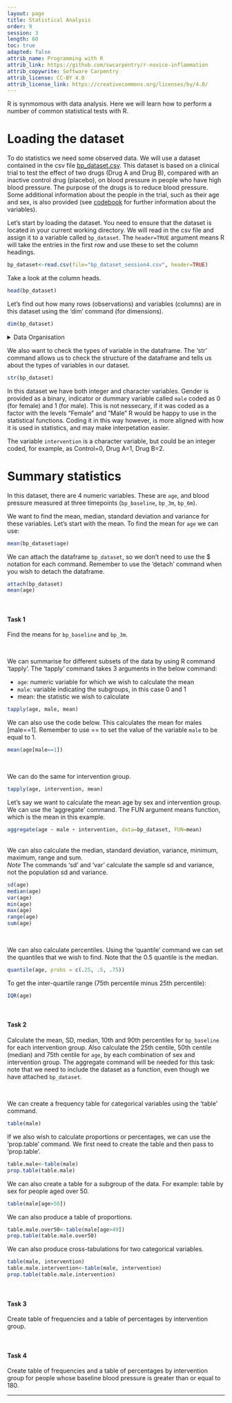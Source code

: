 ```yaml
---
layout: page
title: Statistical Analysis 
order: 9
session: 3
length: 60
toc: true
adapted: false
attrib_name: Programming with R
attrib_link: https://github.com/swcarpentry/r-novice-inflammation
attrib_copywrite: Software Carpentry
attrib_license: CC-BY 4.0
attrib_license_link: https://creativecommons.org/licenses/by/4.0/
---
```


R is synmomous with data analysis. Here we will learn how to perform a number of common statistical tests with R.

# Loading the dataset

To do statistics we need some observed data. We will use a dataset contained in the csv file [bp_dataset.csv]("../data/bp_dataset_session4.csv"). This dataset is based on a clinical trial to test the effect of two 
drugs (Drug A and Drug B), compared with an inactive control drug (placebo), on blood pressure in people who have high blood pressure. The purpose of the 
drugs is to reduce blood pressure. Some additional information about the people in the trial, such as their age and sex, is also provided (see 
[codebook]("../data/bp_dataset_codebook_session4.xlsx") for further information about the variables).

Let's start by loading the dataset. You need to ensure that the dataset is located in your current working directory. 
We will read in the csv file and assign it to a variable called ```bp_dataset```. The ```header=TRUE``` argument means R will take the entries in the first row 
 and use these to set the column headings. 

```r
bp_dataset<-read.csv(file="bp_dataset_session4.csv", header=TRUE)
```

Take a look at the column heads.

```r
head(bp_dataset)
```

Let's find out how many rows (observations) and variables (columns) are in this dataset using the 'dim' command (for dimensions).

```r
dim(bp_dataset)
```


<details>
	<summary> Data Organisation </summary>
	<pre>
		
When it comes to programming how you organise/store your data becomes important to facilitate efficient processing. This is beyond the
remit of this course - but you can find out more about the principles of ["tidy" data](https://r4ds.had.co.nz/tidy-data.html).

    </pre>
</details>



We also want to check the types of variable in the dataframe. The 'str' command allows us to check the structure of the dataframe and tells us 
about the types of variables in our dataset.

```r
str(bp_dataset)
```

In this dataset we have both integer and character variables. Gender is provided as a binary, indicator or dummary variable called ```male``` coded as 0 
(for female) and 1 (for male). This is not nessecary, if it was coded as a factor with the levels "Female" and "Male" R would be happy to use in the 
statistical functions. Coding it in this way however, is more aligned with how it is used in statistics, and may make interpetation easier. 

The variable `intervention` is a character variable, but could be an integer coded, for example, as Control=0, Drug A=1, 
 Drug B=2.


# Summary statistics

In this dataset, there are 4 numeric variables. These are ```age```, and blood pressure measured at three timepoints (```bp_baseline```, ```bp_3m```, ```bp_6m```).

We want to find the mean, median, standard deviation and variance for these variables. Let's start with the mean. To find the mean for `age` we can use:

```r
mean(bp_dataset$age)
```

We can attach the dataframe `bp_dataset`, so we don't need to use the $ notation for each command. Remember to use the 'detach' command when you wish to detach the dataframe.

```r
attach(bp_dataset)
mean(age)
```
<br>

#### Task 1
Find the means for `bp_baseline` and `bp_3m`.

<br>

We can summarise for different subsets of the data by using R command 'tapply'. The 'tapply' command takes 3 arguments in the below command:

 + `age`: numeric variable for which we wish to calculate the mean
 + `male`: variable indicating the subgroups, in this case 0 and 1
 + mean: the statistic we wish to calculate

```r
tapply(age, male, mean)
```

We can also use the code below. This calculates the mean for males [male==1]. Remember to use == to set the value of the variable `male` to be equal to 1.


```r
mean(age[male==1])
```

<br>

We can do the same for intervention group.

```r
tapply(age, intervention, mean)
```

Let's say we want to calculate the mean age by sex and intervention group. We can use the 'aggregate' command. The FUN argument means function, which is the mean in this example.


```r
aggregate(age ~ male + intervention, data=bp_dataset, FUN=mean)
```

<br>
We can also calculate the median, standard deviation, variance, minimum, maximum, range and sum. <br>
*Note* The commands 'sd' and 'var' calculate the sample sd and variance, not the population sd and variance.

```r
sd(age)
median(age)
var(age)
min(age)
max(age)
range(age)
sum(age)
```

<br>

We can also calculate percentiles. Using the 'quantile' command we can set the quantiles that we wish to find. Note that the 0.5 quantile is the median.

```r
quantile(age, probs = c(.25, .5, .75))
```

To get the inter-quartile range (75th percentile minus 25th percentile):

```r
IQR(age)
```

<br>

#### Task 2

Calculate the mean, SD, median, 10th and 90th percentiles for `bp_baseline` for each intervention group. Also calculate the 25th centile, 50th centile (median) and 75th centile for `age`, by each combination of sex and intervention group. The aggregate command will be needed for this task: note that we need to include the dataset as a function, even though we have attached `bp_dataset`.

<br>

We can create a frequency table for categorical variables using the 'table' command.

```r
table(male)
```

If we also wish to calculate proportions or percentages, we can use the 'prop.table' command. We first need to create the table and then pass to 'prop.table'.

```r
table.male<-table(male)
prop.table(table.male)
```

We can also create a table for a subgroup of the data. For example: table by sex for people aged over 50.

```r
table(male[age>50])
```

We can also produce a table of proportions.

```r
table.male.over50<-table(male[age>49])
prop.table(table.male.over50)
```

We can also produce cross-tabulations for two categorical variables.

```r
table(male, intervention)
table.male.intervention<-table(male, intervention)
prop.table(table.male.intervention)
```

<br>


#### Task 3
Create table of frequencies and a table of percentages by intervention group.

<br>

#### Task 4 
Create table of frequencies and a table of percentages by intervention group for people whose baseline blood pressure is greater than or equal to 180.

***

